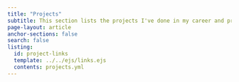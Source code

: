 ```yaml
---
title: "Projects"
subtitle: This section lists the projects I've done in my career and projects I've created for self-study. Some projects in my career had security issues, so I couldn't share some content on the website. For security projects, I can provide simulation data and rough diagrams to illustrate the project. 이 섹션에는 제 경력에서 수행한 프로젝트와  self-프로젝트 항목들이 나열됩니다. 제 경력 중 일부 프로젝트에는 보안 문제가 있어서 웹사이트에서 일부 콘텐츠를 공유할 수 없었습니다. 보안 프로젝트의 경우 시뮬레이션 데이터와 대략적인 다이어그램을 제공하여 프로젝트를 설명하겠습니다.
page-layout: article
anchor-sections: false
search: false
listing:
  id: project-links
  template: ../../ejs/links.ejs
  contents: projects.yml
---
```


::: {#project-links .column-screen-inset-right}
:::